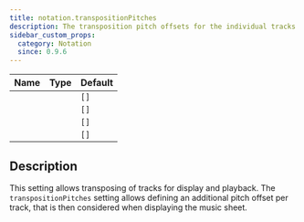 ```yaml
---
title: notation.transpositionPitches
description: The transposition pitch offsets for the individual tracks used for rendering and playback.
sidebar_custom_props:
  category: Notation
  since: 0.9.6
---
```


<SinceBadge since="0.9.6" />

<table className="table table-striped table-condensed type-table">
    <thead>
        <tr>
          <th>Name</th>
          <th>Type</th>
          <th>Default</th>
        </tr>
    </thead>
    <tbody>
        <tr>
          <td><CodeBadge type="js" name="notation.transpositionPitches" /></td>
          <td><CodeBadge type="js" name="number[]" /></td>
          <td><code>[]</code></td>
        </tr>
        <tr>
          <td><CodeBadge type="json" name="notation.transpositionPitches" /></td>
          <td><CodeBadge type="json" name="number[]" /></td>
          <td><code>[]</code></td>
        </tr>
        <tr>
          <td><CodeBadge type="net" name="Notation.TranspositionPitches" /></td>
          <td><CodeBadge type="net" name="IList<double>" /></td>
          <td><code>[]</code></td>
        </tr>
        <tr>
          <td><CodeBadge type="android" name="notation.transpositionPitches" /></td>
          <td><CodeBadge type="android" name="alphaTab.collections.List<double>" /></td>
          <td><code>[]</code></td>
        </tr>
    </tbody>
</table>

## Description
This setting allows transposing of tracks for display and playback.
The `transpositionPitches` setting allows defining an additional pitch offset per track, that is then considered when displaying the music sheet.
